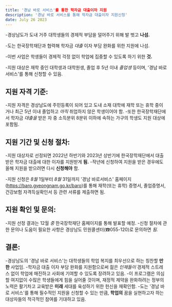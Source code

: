 ```yaml
---
title: '경남 바로 서비스'를 통한 학자금 대출이자 지원
description: '경남 바로 서비스를 통해 학자금 대출이자 지원신청'
date: July 26 2023
---
```

-경상남도가 도내 거주 대학생들의 경제적 부담을 덜어주기 위해 발 벗고 **나섬.** 

-도는 한국장학재단과 협력해 학자금 _대출_ 이자 부담 완화를 위한 지원에 나섬. 

-이번 사업은 학생들이 경제적 걱정 없이 학업에 집중할 수 있도록 하기 위한 **것.** 

-지원 대상은 재학 중인 대학생과 대학원생, 졸업 후 5년 이내 _졸업생_ 등이며, '경남 바로 서비스'를 통해 신청할 수 있음.

## 지원 자격 기준:
-지원 자격은 경상남도에 주민등록이 되어 있고 도내 소재 대학에 재학 또는 휴학 중이거나 최근 5년 이내 졸업하고 _아직_ 취업하지 않은 학생이어야 함. 
-또한 한국장학재단에서 학자금 _대출을_ 받은 자 중 소득분위 8분위 이하에 속하는 가구의 학생도 지원 대상에 포함됨.

## 지원 기간 및 신청 절차:
-지원 대상자로 선정되면 2022년 하반기와 2023년 상반기에 한국장학재단에서 대출받은 학자금 대출에 대한 이자를 지원받게 **됨.** 
-작년에 신청하여 지원을 받은 경우에도 올해 지원을 받으려면 다시 **신청해야** 함.

-지원 신청은 _8월_ 1일부터 _8월_ 31일까지 '경남 바로서비스' 홈페이지(https://baro.gyeongnam.go.kr/baro)를 통해 재학(또는 휴학) 증명서, 졸업증명서, 건강보험 자격득실확인서 등 관련 서류를 제출하면 됨.

## 지원 확인 및 문의:
-지원 선정 결과는 12월 _중_ 한국장학재단 홈페이지를 통해 발표할 예정. 
-신청 절차에 관한 문의나 도움이 필요한 사항은 경상남도 민원콜센터(☎055-120)로 문의하면 _됨._

## 결론:
-경상남도의 '경남 바로 서비스'는 대학생들의 학업 복지를 최우선으로 하는 칭찬할 **만한** 사업임. 
-학자금 대출 이자 부담 완화를 지원함으로써 젊은 _인재들이_ 경제적 스트레스 없이 학업에 매진하고 사회에 기여할 수 있도록 장려하고 있음. 
-이 프로그램은 의심할 여지없이 수많은 학생들에게 힘을 실어줄 것이며, 재정적 제약을 완화하려는 정부의 노력은 활기차고 교육받은 **미래** 세대를 육성하기 위한 헌신을 재확인함. 
-도는 '경남 바로 서비스'를 통해 필수적인 지원을 신청할 수 있는 만큼, **학업의** 꿈을 실현하고자 하는 대상자들의 적극적인 참여를 기대하고 있음.